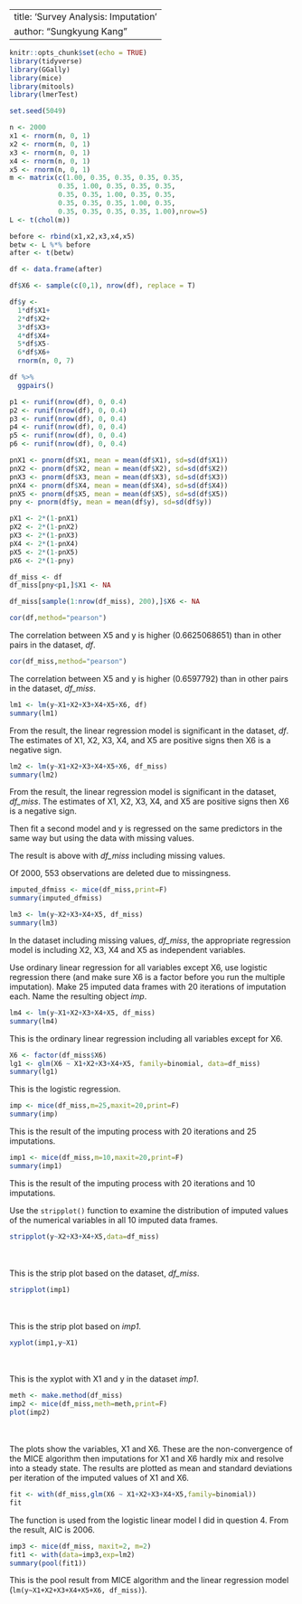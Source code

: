 --
title: 'Survey Analysis: Imputation'
author: "Sungkyung Kang"
---

```r
knitr::opts_chunk$set(echo = TRUE)
library(tidyverse)
library(GGally)
library(mice)
library(mitools)
library(lmerTest)
```

```r
set.seed(5049)
```

```r
n <- 2000
x1 <- rnorm(n, 0, 1)
x2 <- rnorm(n, 0, 1)
x3 <- rnorm(n, 0, 1)
x4 <- rnorm(n, 0, 1)
x5 <- rnorm(n, 0, 1)
m <- matrix(c(1.00, 0.35, 0.35, 0.35, 0.35,
            0.35, 1.00, 0.35, 0.35, 0.35,
            0.35, 0.35, 1.00, 0.35, 0.35,
            0.35, 0.35, 0.35, 1.00, 0.35,
            0.35, 0.35, 0.35, 0.35, 1.00),nrow=5)
L <- t(chol(m))

before <- rbind(x1,x2,x3,x4,x5)
betw <- L %*% before
after <- t(betw)

df <- data.frame(after)
```

```r
df$X6 <- sample(c(0,1), nrow(df), replace = T)
```

```r
df$y <-
  1*df$X1+
  2*df$X2+
  3*df$X3+
  4*df$X4+
  5*df$X5-
  6*df$X6+
  rnorm(n, 0, 7)
```

```r
df %>% 
  ggpairs()
```

```r
p1 <- runif(nrow(df), 0, 0.4)
p2 <- runif(nrow(df), 0, 0.4)
p3 <- runif(nrow(df), 0, 0.4)
p4 <- runif(nrow(df), 0, 0.4)
p5 <- runif(nrow(df), 0, 0.4)
p6 <- runif(nrow(df), 0, 0.4)
```

```r
pnX1 <- pnorm(df$X1, mean = mean(df$X1), sd=sd(df$X1))
pnX2 <- pnorm(df$X2, mean = mean(df$X2), sd=sd(df$X2))
pnX3 <- pnorm(df$X3, mean = mean(df$X3), sd=sd(df$X3))
pnX4 <- pnorm(df$X4, mean = mean(df$X4), sd=sd(df$X4))
pnX5 <- pnorm(df$X5, mean = mean(df$X5), sd=sd(df$X5))
pny <- pnorm(df$y, mean = mean(df$y), sd=sd(df$y))
```

```r
pX1 <- 2*(1-pnX1)
pX2 <- 2*(1-pnX2)
pX3 <- 2*(1-pnX3)
pX4 <- 2*(1-pnX4)
pX5 <- 2*(1-pnX5)
pX6 <- 2*(1-pny)
```

```r
df_miss <- df
df_miss[pny<p1,]$X1 <- NA
```

```r
df_miss[sample(1:nrow(df_miss), 200),]$X6 <- NA
```

```r
cor(df,method="pearson")
```
The correlation between X5 and y is higher (0.6625068651) than in other pairs in the dataset, *df*.

```r
cor(df_miss,method="pearson")
```
The correlation between X5 and y is higher (0.6597792) than in other pairs in the dataset, *df_miss*.

```r
lm1 <- lm(y~X1+X2+X3+X4+X5+X6, df)
summary(lm1)
```
From the result, the linear regression model is significant in the dataset, *df*. 
The estimates of X1, X2, X3, X4, and X5 are positive signs then X6 is a negative sign.  

```r
lm2 <- lm(y~X1+X2+X3+X4+X5+X6, df_miss)
summary(lm2)
```
From the result, the linear regression model is significant in the dataset, *df_miss*. The estimates of X1, X2, X3, X4, 
and X5 are positive signs then X6 is a negative sign.  

Then fit a second model and y is regressed on the same predictors in the same way but using the data with missing values.

The result is above with *df_miss* including missing values. 

Of 2000, 553 observations are deleted due to missingness. 

```r
imputed_dfmiss <- mice(df_miss,print=F)
summary(imputed_dfmiss)
```

```r
lm3 <- lm(y~X2+X3+X4+X5, df_miss)
summary(lm3)
```
In the dataset including missing values, *df_miss*, the appropriate regression model is including X2, X3, X4 and X5 as 
independent variables. 

Use ordinary linear regression for all variables except X6, use logistic regression there (and make sure X6 is a factor 
before you run the multiple imputation). Make 25 imputed data frames with 20 iterations of imputation each. Name the resulting object *imp*.

```r
lm4 <- lm(y~X1+X2+X3+X4+X5, df_miss)
summary(lm4)
```
This is the ordinary linear regression including all variables except for X6. 
```r
X6 <- factor(df_miss$X6)
lg1 <- glm(X6 ~ X1+X2+X3+X4+X5, family=binomial, data=df_miss)
summary(lg1)
```
This is the logistic regression.

```r
imp <- mice(df_miss,m=25,maxit=20,print=F)
summary(imp)
```
This is the result of the imputing process with 20 iterations and 25 imputations. 

```r
imp1 <- mice(df_miss,m=10,maxit=20,print=F)
summary(imp1)
```

This is the result of the imputing process with 20 iterations and 10 imputations. 

Use the `stripplot()` function to examine the distribution of imputed values of the numerical variables in all 10 imputed data frames.

```r
stripplot(y~X2+X3+X4+X5,data=df_miss)
```
</br></br>
This is the strip plot based on the dataset, *df_miss*.

```r
stripplot(imp1)
```
</br></br>
This is the strip plot based on *imp1*. 

```r
xyplot(imp1,y~X1)
```
</br></br>
This is the xyplot with X1 and y in the dataset *imp1*. 

```r
meth <- make.method(df_miss)
imp2 <- mice(df_miss,meth=meth,print=F)
plot(imp2)
```
</br></br>
The plots show the variables, X1 and X6. These are the non-convergence of the MICE algorithm then imputations for X1 and X6 
hardly mix and resolve into a steady state. The results are plotted as mean and standard deviations per iteration of the 
imputed values of X1 and X6. 

```r
fit <- with(df_miss,glm(X6 ~ X1+X2+X3+X4+X5,family=binomial))
fit
```
The function is used from the logistic linear model I did in question 4. From the result, AIC is 2006. 

```r
imp3 <- mice(df_miss, maxit=2, m=2)
fit1 <- with(data=imp3,exp=lm2)
summary(pool(fit1))
```
This is the pool result from MICE algorithm and the linear regression model (`lm(y~X1+X2+X3+X4+X5+X6, df_miss)`). 
